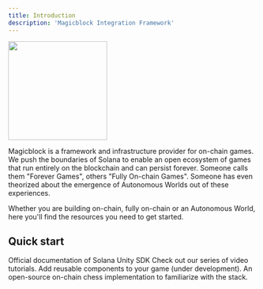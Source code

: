 ```yaml
---
title: Introduction
description: 'Magicblock Integration Framework'
---
```


<img height="200" src="/images/Magicblock_framework.png" />

Magicblock is a framework and infrastructure provider for on-chain games. We push the boundaries of Solana to enable an open ecosystem of games that run entirely on the blockchain and can persist forever. Someone calls them "Forever Games", others "Fully On-chain Games". Someone has even theorized about the emergence of Autonomous Worlds out of these experiences.

Whether you are building on-chain, fully on-chain or an Autonomous World, here you'll find the resources you need to get started. 

## Quick start 

<CardGroup cols={2}>
  <Card
    title="Solana Unity SDK"
    icon="screwdriver-wrench"
    href="https://assetstore.unity.com/packages/decentralization/infrastructure/solana-sdk-for-unity-246931"
  >
    Official documentation of Solana Unity SDK
  </Card>
  <Card
    title="Video tutorials"
    icon="youtube"
    href="https://www.youtube.com/@Magicblock-Labs"
  >
    Check out our series of video tutorials.
  </Card>
  <Card
    title="Add Components"
    icon="code"
    href=""
  >
    Add reusable components to your game (under development).
  </Card>
  <Card
    title="Game tutorials"
    icon="stars"
    href="https://magicblock-42.mintlify.app/onchain_chess/on-chain%20chess"
  >
    An open-source on-chain chess implementation to familiarize with the stack. 
  </Card>
</CardGroup>
